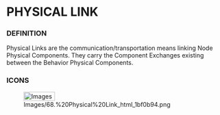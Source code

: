             
= PHYSICAL LINK =
 
=== DEFINITION ===
 
Physical Links are the communication/transportation means linking Node Physical Components. They carry the Component Exchanges existing between the Behavior Physical Components.

 
=== ICONS ===
 
[[Image:Images/68.%20Physical%20Link_html_1bf0b94.png|73x21px]]

 
<br>
<br>

 
<br>

   